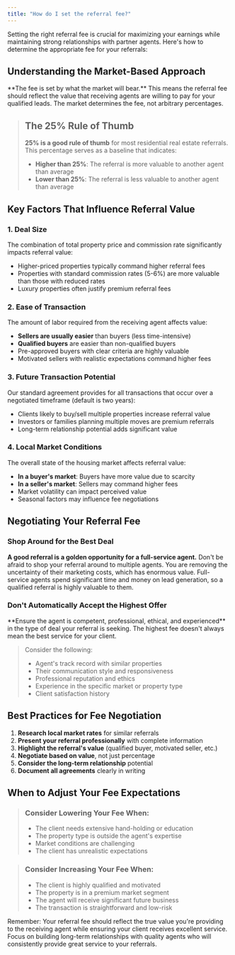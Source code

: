 ```yaml
---
title: "How do I set the referral fee?"
---
```


Setting the right referral fee is crucial for maximizing your earnings while maintaining strong relationships with partner agents. Here's how to determine the appropriate fee for your referrals:

## **Understanding the Market-Based Approach**

<Info>
  **The fee is set by what the market will bear.** This means the referral fee should reflect the value that receiving agents are willing to pay for your qualified leads. The market determines the fee, not arbitrary percentages.
</Info>

> ## **The 25% Rule of Thumb**
>
> **25% is a good rule of thumb** for most residential real estate referrals. This percentage serves as a baseline that indicates:
>
> - **Higher than 25%**: The referral is more valuable to another agent than average
> - **Lower than 25%**: The referral is less valuable to another agent than average

## **Key Factors That Influence Referral Value**

### **1. Deal Size**

The combination of total property price and commission rate significantly impacts referral value:

- Higher-priced properties typically command higher referral fees
- Properties with standard commission rates (5-6%) are more valuable than those with reduced rates
- Luxury properties often justify premium referral fees

### **2. Ease of Transaction**

The amount of labor required from the receiving agent affects value:

- **Sellers are usually easier** than buyers (less time-intensive)
- **Qualified buyers** are easier than non-qualified buyers
- Pre-approved buyers with clear criteria are highly valuable
- Motivated sellers with realistic expectations command higher fees

### **3. Future Transaction Potential**

Our standard agreement provides for all transactions that occur over a negotiated timeframe (default is two years):

- Clients likely to buy/sell multiple properties increase referral value
- Investors or families planning multiple moves are premium referrals
- Long-term relationship potential adds significant value

### **4. Local Market Conditions**

The overall state of the housing market affects referral value:

- **In a buyer's market**: Buyers have more value due to scarcity
- **In a seller's market**: Sellers may command higher fees
- Market volatility can impact perceived value
- Seasonal factors may influence fee negotiations

## **Negotiating Your Referral Fee**

### **Shop Around for the Best Deal**

**A good referral is a golden opportunity for a full-service agent.** Don't be afraid to shop your referral around to multiple agents. You are removing the uncertainty of their marketing costs, which has enormous value. Full-service agents spend significant time and money on lead generation, so a qualified referral is highly valuable to them.

### **Don't Automatically Accept the Highest Offer**

<Note>
  **Ensure the agent is competent, professional, ethical, and experienced** in the type of deal your referral is seeking. The highest fee doesn't always mean the best service for your client.
</Note>

> Consider the following:
>
> - Agent's track record with similar properties
> - Their communication style and responsiveness
> - Professional reputation and ethics
> - Experience in the specific market or property type
> - Client satisfaction history

## **Best Practices for Fee Negotiation**

1. **Research local market rates** for similar referrals
2. **Present your referral professionally** with complete information
3. **Highlight the referral's value** (qualified buyer, motivated seller, etc.)
4. **Negotiate based on value**, not just percentage
5. **Consider the long-term relationship** potential
6. **Document all agreements** clearly in writing

## **When to Adjust Your Fee Expectations**

> ### **Consider Lowering Your Fee When:**
>
> - The client needs extensive hand-holding or education
> - The property type is outside the agent's expertise
> - Market conditions are challenging
> - The client has unrealistic expectations

> ### **Consider Increasing Your Fee When:**
>
> - The client is highly qualified and motivated
> - The property is in a premium market segment
> - The agent will receive significant future business
> - The transaction is straightforward and low-risk

<Note>
  Remember: Your referral fee should reflect the true value you're providing to the receiving agent while ensuring your client receives excellent service. Focus on building long-term relationships with quality agents who will consistently provide great service to your referrals.
</Note>